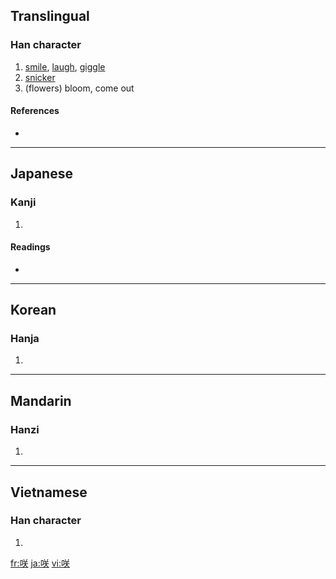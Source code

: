 {{also|笑}}
==Translingual==

===Han character===
{{Han char|rn=30|rad=口|as=06|sn=9|four=|canj=口廿大 (RTK), X口廿大 (XRTK)}}

# [[smile]], [[laugh]], [[giggle]]
# [[snicker]]
# (flowers) bloom, come out

====References====
* {{Han ref|kx=0187.090|dkj=03554|dj=0406.110|hdz=10619.030|uh=54B2|ud=21682}}

----

==Japanese==

===Kanji===
{{ja-kanji|grade=c|rs=口06}}

# {{defn|Japanese}}

====Readings====
* {{ja-readings|on=[[しょう]] (shō)|kun=[[さく]] (saku), [[わらう]] (warau), [[さき]] (saki)}}

----

==Korean==

===Hanja===
{{ko-hanja|hangeul=소|rv=so|mr=so}}

# {{defn|Korean|sort=口06}}

----

==Mandarin==

===Hanzi===
{{cmn-hanzi|pin=[[hāi]] ([[hai1]]), [[hái]] ([[hai2]]), [[kài]] ([[kai4]]), [[xiào]] ([[xiao4]])|wg=hai<sup>1</sup>, hai<sup>2</sup>, k'ai<sup>4</sup>, hsiao<sup>4</sup>}}

# {{defn|Mandarin|sort=口06}}

----

==Vietnamese==

===Han character===
{{vi-hantu|[[tiếu]]|rs=口06}}

# {{defn|Vietnamese|sort=口06}}

[[fr:咲]]
[[ja:咲]]
[[vi:咲]]